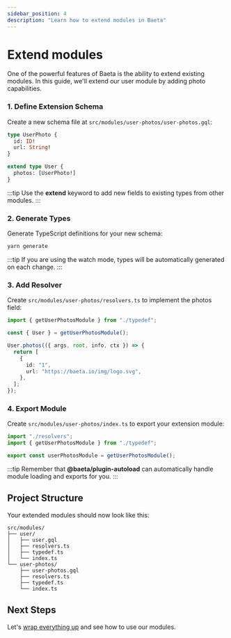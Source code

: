 ```yaml
---
sidebar_position: 4
description: "Learn how to extend modules in Baeta"
---
```


# Extend modules

One of the powerful features of Baeta is the ability to extend existing modules. In this guide, we'll extend our user module by adding photo capabilities.

### 1. Define Extension Schema

Create a new schema file at `src/modules/user-photos/user-photos.gql`:

```graphql
type UserPhoto {
  id: ID!
  url: String!
}

extend type User {
  photos: [UserPhoto!]
}
```

:::tip
Use the **extend** keyword to add new fields to existing types from other modules.
:::

### 2. Generate Types

Generate TypeScript definitions for your new schema:

```bash
yarn generate
```

:::tip
If you are using the watch mode, types will be automatically generated on each change.
:::

### 3. Add Resolver

Create `src/modules/user-photos/resolvers.ts` to implement the photos field:

```typescript
import { getUserPhotosModule } from "./typedef";

const { User } = getUserPhotosModule();

User.photos(({ args, root, info, ctx }) => {
  return [
    {
      id: "1",
      url: "https://baeta.io/img/logo.svg",
    },
  ];
});
```

### 4. Export Module

Create `src/modules/user-photos/index.ts` to export your extension module:

```typescript
import "./resolvers";
import { getUserPhotosModule } from "./typedef";

export const userPhotosModule = getUserPhotosModule();
```

:::tip
Remember that **@baeta/plugin-autoload** can automatically handle module loading and exports for you.
:::

## Project Structure

Your extended modules should now look like this:

```
src/modules/
├── user/
│   ├── user.gql
│   ├── resolvers.ts
│   ├── typedef.ts
│   └── index.ts
└── user-photos/
    ├── user-photos.gql
    ├── resolvers.ts
    ├── typedef.ts
    └── index.ts
```

## Next Steps

Let's [wrap everything up](./wrapping-up) and see how to use our modules.
